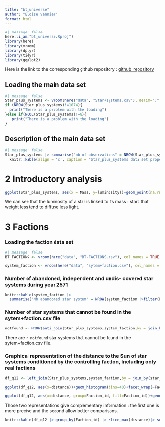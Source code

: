 ```yaml
---
title: "bt_universe"
author: "Eloïse Vannier"
format: html
---
```


```r
#| message: false
here::i_am("bt_universe.Rproj")
library(here)
library(vroom)
library(dplyr)
library(tidyr)
library(ggplot2)
```

Here is the link to the corresponding github repository : [github_repository](https://github.com/E10is3/bt_universe.git)

## Loading the main data set
```r
#| message: false
Star_plus_systems <- vroom(here("data", "Star+systems.csv"), delim=";", col_names = TRUE,col_types=NULL, show_col_types=T,locale=locale(decimal_mark = ","))
if (NROW(Star_plus_systems)!=1074){
  print("There is a problem with the loading")
}else if(NCOL(Star_plus_systems)!=8){
   print("There is a problem with the loading")
}
```

## Description of the main data set
```r
#| message: false
Star_plus_systems |> summarise("nb of observations" = NROW(Star_plus_systems),"nb of variables"= NCOL(Star_plus_systems))|>
  knitr::kable(align = 'c', caption = "Star_plus_systems data set properties")
```

# 2 Introductory analysis

```r
ggplot(Star_plus_systems, aes(x = Mass, y=luminosity))+geom_point(na.rm = TRUE,alpha=0.1)
```
We can see that the luminosity of a star is linked to its mass : stars that weight less tend to diffuse less light.

# 3 Factions

### Loading the faction data set

```r
#| message: false
BT_FACTIONS <- vroom(here("data", "BT-FACTIONS.csv"), col_names = TRUE,na=("Missing"))

system_faction <- vroom(here("data", "sytem+faction.csv"), col_names = TRUE,na=("Missing"))
```

### Number of abandoned, independent and undis- covered star systems during year 2571
```r
knitr::kable(system_faction |> 
  summarise("Nb abandoned star system" = NROW(system_faction |>filter(Faction_id == "A")), "Nb independant systems" =NROW(system_faction |>filter(Faction_id == "I")),"Nb undiscover systems" = NROW(system_faction |>filter(Faction_id == "U")) ))
```

### Number of star systems that cannot be found in the sytem+faction.csv file

```r
notfound <- NROW(anti_join(Star_plus_systems,system_faction,by = join_by(star_number)))
```

There are `r notfound` star systems that cannot be found in the sytem+faction.csv file.

### Graphical representation of the distance to the Sun of star systems conditioned by the controlling faction, including only real factions

```r
df_q12 <- left_join(Star_plus_systems,system_faction,by = join_by(star_number))|> filter(Faction_id != "A",Faction_id != "I",Faction_id != "U")
```

```r
ggplot(df_q12, aes(x=distance))+geom_histogram(bins=40)+facet_wrap(~Faction_id)
```
```r
ggplot(df_q12, aes(x=distance, group=Faction_id, fill=Faction_id))+geom_boxplot()
```
Those two representations give complementary information : the first one is more precise and the second allow better comparisons.


```r
knitr::kable(df_q12 |> group_by(Faction_id) |> slice_max(distance)|> select(STAR_NAME,distance,Faction_id), align = "c")
```








